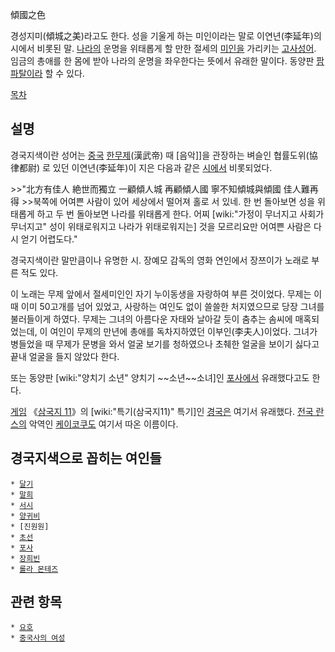 傾國之色

경성지미(傾城之美)라고도 한다. 성을 기울게 하는 미인이라는 말로 이연년(李延年)의 시에서 비롯된 말. [[나라]]의 운명을 위태롭게 할 만한 절세의 [[미인]]을 가리키는 [[고사성어]]. 임금의 총애를 한 몸에 받아 나라의 운명을 좌우한다는 뜻에서 유래한 말이다. 동양판 [[팜 파탈]]이라 할 수 있다.

[[목차]]
== 설명 ==
경국지색이란 성어는 [[중국]] [[한무제]](漢武帝) 때 [음악]]을 관장하는 벼슬인 협률도위(協律都尉) 로 있던 이연년(李延年)이 지은 다음과 같은 [[시]]에서 비롯되었다.

>>"北方有佳人 絶世而獨立 一顧傾人城 再顧傾人國 寧不知傾城與傾國 佳人難再得 
>>북쪽에 어여쁜 사람이 있어 세상에서 떨어져 홀로 서 있네. 한 번 돌아보면 성을 위태롭게 하고 두 번 돌아보면 나라를 위태롭게 한다. 어찌 [wiki:"가정이 무너지고 사회가 무너지고" 성이 위태로워지고 나라가 위태로워지는] 것을 모르리요만 어여쁜 사람은 다시 얻기 어렵도다."

경국지색이란 말만큼이나 유명한 시. 장예모 감독의 영화 연인에서 장쯔이가 노래로 부른 적도 있다.

이 노래는 무제 앞에서 절세미인인 자기 누이동생을 자랑하여 부른 것이었다. 무제는 이때 이미 50고개를 넘어 있었고, 사랑하는 여인도 없이 쓸쓸한 처지였으므로 당장 그녀를 불러들이게 하였다. 무제는 그녀의 아름다운 자태와 날아갈 듯이 춤추는 솜씨에 매혹되었는데, 이 여인이 무제의 만년에 총애를 독차지하였던 이부인(李夫人)이었다. 그녀가 병들었을 때 무제가 문병을 와서 얼굴 보기를 청하였으나 초췌한 얼굴을 보이기 싫다고 끝내 얼굴을 들지 않았다 한다.

또는 동양판 [wiki:"양치기 소년" 양치기 ~~소년~~소녀]인 [[포사]]에서 유래했다고도 한다.

[[게임]] 《[[삼국지 11]]》의 [wiki:"특기(삼국지11)" 특기]인 [[경국]]은 여기서 유래했다. [[전국 란스]]의 악역인 [[케이코쿠]]도 여기서 따온 이름이다.
== 경국지색으로 꼽히는 여인들 ==
 * [[달기]]
 * [[말희]]
 * [[서시]]
 * [[양귀비]]
 * [진원원]
 * [[초선]]
 * [[포사]]
 * [[장희빈]]
 * [http://ko.wikipedia.org/wiki/%EB%A1%A4%EB%9D%BC_%EB%AA%AC%ED%85%8C%EC%A6%88 롤라 몬테즈]
== 관련 항목 ==
 * [[요호]]
 * [[중국사의 여성]]
